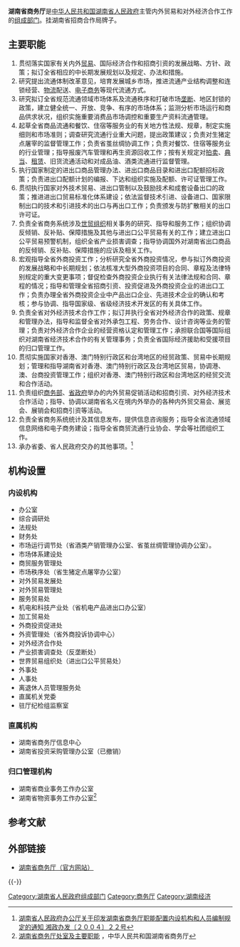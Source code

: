 {{Infobox PRCG
|机构名称=湖南省商务厅
|标志1=Red star.svg
|标志1说明=[[s:国务院关于国家行政机关和企业事业单位社会团体印章管理的规定|1999年规定]]：[[印章|印章]][[直径|直径]]4.2厘米，中央刊[[五角星|五角星]]，由[[湖南省人民政府|湖南省人民政府]]制发。
|职位1=厅长
|人员1=[[沈裕谋|沈裕谋]]
|职位2=副厅长
|人员2=蒋怀章{{wrap}}易昌伦{{wrap}}罗新国{{wrap}}周船{{wrap}}刘权{{wrap}}邓立佳{{wrap}}罗双锋
|人数2=7
|职位3=总经济师
|人员3=吴宜彪
|成立时间=
|上级机构=[[湖南省人民政府|湖南省人民政府]]
|机构类型=[[湖南省人民政府组成部门|湖南省人民政府组成部门]]
|行政级别=正地厅级
|前身=
|地址1=[[湖南省|湖南省]][[长沙市|长沙市]]五一大道98号
|网站=www.hunancom.gov.cn
|网址=http://www.hunancom.gov.cn
}}
'''湖南省商务厅'''是[[中华人民共和国|中华人民共和国]][[湖南省人民政府|湖南省人民政府]]主管内外贸易和对外经济合作工作的[[湖南省人民政府组成部门|组成部门]]。挂湖南省招商合作局牌子。

==主要职能==
#贯彻落实国家有关内外[[贸易|贸易]]、国际经济合作和招商引资的发展战略、方针、政策；拟订全省相应的中长期发展规划以及规定、办法和措施。
#研究提出流通体制改革意见，培育发展城乡市场，推进流通产业结构调整和连锁经营、[[物流|物流]]配送、[[电子商务|电子商务]]等现代流通方式。
#研究拟订全省规范流通领域市场体系及流通秩序和打破市场[[垄断|垄断]]、地区封锁的政策，建立健全统一、开放、竞争、有序的市场体系；监测分析市场运行和商品供求状况，组织实施重要消费品市场调控和重要生产资料流通管理。
#起草全省商品流通和餐饮、住宿等服务业的有关地方性法规、规章，制定实施细则和市场准则；调查研究流通行业重大问题，提出政策建议；负责对生猪定点屠宰的监督管理工作；负责省茧丝绸协调工作；负责对餐饮、住宿等服务业的行业管理；指导报废汽车管理和再生资源回收工作；按有关规定对[[拍卖|拍卖]]、[[典当|典当]]、[[租赁|租赁]]、旧货流通活动和对成品油、酒类流通进行监督管理。
#执行国家制定的进出口商品管理办法、进出口商品目录和进出口配额招标政策；负责进出口配额计划的编报、下达和组织实施及配额、许可证管理工作。
#贯彻执行国家对外技术贸易、进出口管制以及鼓励技术和成套设备出口的政策；推进进出口贸易标准化体系建设；依法监督技术引进、设备进口、国家限制出口的技术和引进技术的出口与再出口工作；负责颁发与防扩散相关的出口许可证。
#负责全省商务系统涉及[[世贸组织|世贸组织]]相关事务的研究、指导和服务工作；组织协调反倾销、反补贴、保障措施及其他与进出口公平贸易有关的工作；建立进出口公平贸易预警机制，组织全省产业损害调查；指导协调国外对湖南省出口商品的反倾销、反补贴、保障措施的应诉及相关工作。
#宏观指导全省外商投资工作；分析研究全省外商投资情况，参与拟订外商投资的发展战略和中长期规划；依法核准大型外商投资项目的合同、章程及法律特别规定的重大变更事项；督促检查外商投资企业执行有关法律法规和合同、章程的情况；指导和管理全省招商引资、投资促进及外商投资企业的进出口工作；负责办理全省外商投资企业中产品出口企业、先进技术企业的确认和考核；参与协调、指导国家级、省级经济技术开发区的有关具体工作。
#负责全省对外经济技术合作工作；拟订并执行全省对外经济合作的政策、规章和管理办法，指导和监督全省对外承包工程、劳务合作、设计咨询等业务的管理；负责对外经济合作企业的经营资格认定和管理工作；承担联合国等国际组织对湖南省经济技术合作的有关管理事务；负责全省国际经济援助和受援项目的归口管理工作。
#贯彻实施国家对香港、澳门特别行政区和台湾地区的经贸政策、贸易中长期规划；管理和指导湖南省对香港、澳门特别行政区及台湾地区贸易，协调港、澳、台商投资管理工作；组织对香港、澳门特别行政区和台湾地区的经贸交流和合作活动。
#负责组织[[中华人民共和国商务部|商务部]]、[[湖南省人民政府|省政府]]举办的内外贸易促销活动和招商引资、对外经济技术合作活动；指导、协调以湖南省名义在境内外举办的各种内外贸交易会、展览会、展销会和招商引资等活动。
#负责全省商务系统统计及其信息发布，提供信息咨询服务；指导全省流通领域信息网络和电子商务建设；指导全省商贸流通行业协会、学会等社团组织工作。
#承办省委、省人民政府交办的其他事项。<ref>[http://www.hunan.gov.cn/zczn/200809/t20080905_3777.htm 湖南省人民政府办公厅关于印发湖南省商务厅职能配置内设机构和人员编制规定的通知 湘政办发〔２００４〕２２号]{{dead link|date=2018年3月 |bot=InternetArchiveBot |fix-attempted=yes }}</ref>

==机构设置==
===内设机构===
*办公室
*综合调研处
*法规处
*财务处
*市场运行调节处（省酒类产销管理办公室、省茧丝绸管理协调办公室）。
*市场体系建设处
*商贸服务管理处
*市场秩序处（省生猪定点屠宰办公室）
*对外贸易发展处
*对外贸易管理处
*服务贸易处
*机电和科技产业处（省机电产品进出口办公室）
*加工贸易处
*外商投资促进处
*外资管理处（省外商投诉协调中心）
*对外经济合作处
*产业损害调查处（反垄断处）
*世界贸易组织处（进出口公平贸易处）
*外事处
*人事处
*离退休人员管理服务处
*直属机关党委
*驻厅纪检组监察室
===直属机构===
*湖南省商务厅信息中心
*湖南省投资采购管理办公室（已撤销）
===归口管理机构===
*湖南省商业事务工作办公室
*湖南省物资事务工作办公室<ref>[http://www.hunancom.gov.cn/csjzyzn 湖南省商务厅处室及主要职能] {{webarchive|url=https://web.archive.org/web/20100305140905/http://www.hunancom.gov.cn/csjzyzn |date=2010-03-05 }}，中华人民共和国湖南省商务厅</ref>

==参考文献==
{{Reflist}}

==外部链接==
*[http://www.hunancom.gov.cn/ 湖南省商务厅（官方网站）] {{Wayback|url=http://www.hunancom.gov.cn/ |date=20100819143122 }}

{{-}}
{{湖南省人民政府}}

[[Category:湖南省人民政府组成部门|Category:湖南省人民政府组成部门]]
[[Category:商务厅|Category:商务厅]]
[[Category:湖南经济|Category:湖南经济]]